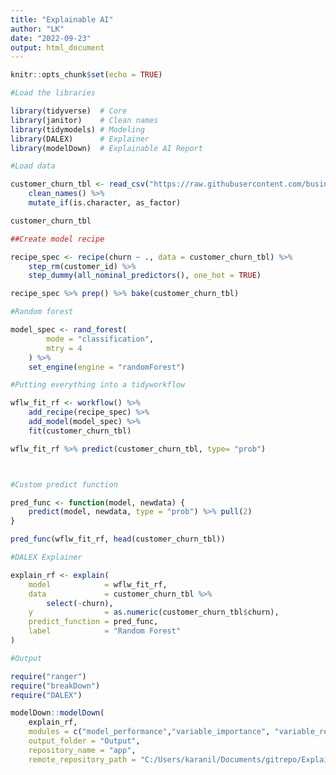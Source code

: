 ```yaml
---
title: "Explainable AI"
author: "LK"
date: "2022-09-23"
output: html_document
---
```


```r
knitr::opts_chunk$set(echo = TRUE)
```

```r
#Load the libraries

library(tidyverse)  # Core
library(janitor)    # Clean names
library(tidymodels) # Modeling
library(DALEX)      # Explainer
library(modelDown)  # Explainable AI Report

```

```r
#Load data

customer_churn_tbl <- read_csv("https://raw.githubusercontent.com/business-science/free_r_tips/master/051_survival_plots/data/customer_churn.csv") %>%
    clean_names() %>%
    mutate_if(is.character, as_factor)

customer_churn_tbl
```

```r
##Create model recipe

recipe_spec <- recipe(churn ~ ., data = customer_churn_tbl) %>%
    step_rm(customer_id) %>%
    step_dummy(all_nominal_predictors(), one_hot = TRUE)

recipe_spec %>% prep() %>% bake(customer_churn_tbl)
```
```r
#Random forest 

model_spec <- rand_forest(
        mode = "classification",
        mtry = 4
    ) %>%
    set_engine(engine = "randomForest")
```

```r
#Putting everything into a tidyworkflow

wflw_fit_rf <- workflow() %>%
    add_recipe(recipe_spec) %>%
    add_model(model_spec) %>%
    fit(customer_churn_tbl)

wflw_fit_rf %>% predict(customer_churn_tbl, type= "prob")




```

```r
#Custom predict function

pred_func <- function(model, newdata) {
    predict(model, newdata, type = "prob") %>% pull(2)
}

pred_func(wflw_fit_rf, head(customer_churn_tbl))

```

```r
#DALEX Explainer

explain_rf <- explain(
    model            = wflw_fit_rf,
    data             = customer_churn_tbl %>%
        select(-churn),
    y                = as.numeric(customer_churn_tbl$churn),
    predict_function = pred_func,
    label            = "Random Forest"
)


```


```r
#Output

require("ranger")
require("breakDown")
require("DALEX")

modelDown::modelDown(
    explain_rf,
    modules = c("model_performance","variable_importance", "variable_response"),
    output_folder = "Output", 
    repository_name = "app", 
    remote_repository_path = "C:/Users/karanil/Documents/gitrepo/Explainable AI")

```


















